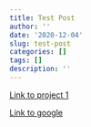 ```yaml
---
title: Test Post
author: ''
date: '2020-12-04'
slug: test-post
categories: []
tags: []
description: ''
---
```

[Link to project 1](/projects/project1/)

[Link to google](https://www.google.com)